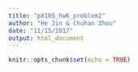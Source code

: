 ```yaml
---
title: "p8105_hw6_problem2"
author: "He Jin & Chuhan Zhou"
date: "11/15/2017"
output: html_document
---
```


```r
knitr::opts_chunk$set(echo = TRUE)
```


